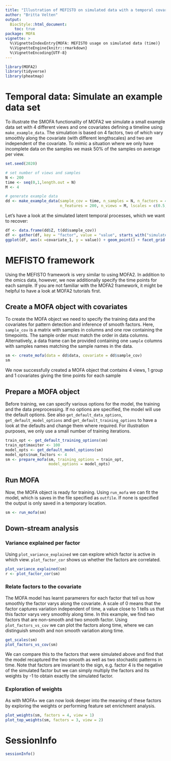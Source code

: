 ```yaml
---
title: "Illustration of MEFISTO on simulated data with a temporal covariate"
author: "Britta Velten"
output:
  BiocStyle::html_document:
    toc: true
package: MOFA
vignette: >
  %\VignetteIndexEntry{MOFA: MEFISTO usage on simulated data (time)}
  %\VignetteEngine{knitr::rmarkdown}
  %\VignetteEncoding{UTF-8}
---
```



```r
library(MOFA2)
library(tidyverse)
library(pheatmap)
```

# Temporal data: Simulate an example data set
To illustrate the SMOFA functionality of MOFA2 we simulate a small example data set with 4 different views and one covariates defining a timeline using `make_example_data`. The simulation is based on 4 factors, two of which vary smoothly along the covariate (with different lengthscales) and two are independent of the covariate. To mimic a situation where we only have incomplete data on the samples we mask 50% of the samples on average per view.

```r
set.seed(2020)

# set number of views and samples
N <- 200
time <- seq(0,1,length.out = N)
M <- 4

# generate example data
dd <- make_example_data(sample_cov = time, n_samples = N, n_factors = 4,
                        n_features = 200, n_views = M, lscales = c(0.5, 0.2, 0, 0))
```


Let's have a look at the simulated latent temporal processes, which we want to recover:
```r
df <- data.frame(dd$Z, t(dd$sample_cov))
df <- gather(df, key = "factor", value = "value", starts_with("simulated_factor"))
ggplot(df, aes(x =covariate_1, y = value)) + geom_point() + facet_grid(~factor)
```

# MEFISTO framework
Using the MEFISTO framework is very similar to using MOFA2. In addition to the omics data, however, we now additionally specify the time points for each sample. If you are not familiar with the MOFA2 framework, it might be helpful to have a look at MOFA2 tutorials first.

## Create a MOFA object with covariates
To create the MOFA object we need to specify the training data and the covariates for pattern detection and inference of smooth factors. Here, `sample_cov` is a matrix with samples in columns and one row containing the timepoints. The sample order must match the order in data columns. Alternatively, a data frame can be provided containing one `sample` columns with samples names matching the sample names in the data.

```r
sm <- create_mofa(data = dd$data, covariate = dd$sample_cov)
sm
```

We now successfully created a MOFA object that contains 4 views, 1 group and 1 covariates giving the time points for each sample

## Prepare a MOFA object
Before training, we can specify various options for the model, the training and the data preprocessing. If no options are specified, the model will use the default options. See also `get_default_data_options`, `get_default_model_options` and `get_default_training_options` to have a look at the defaults and change them where required. For illustration purposes, we only use a small number of training iterations.
```r
train_opt <- get_default_training_options(sm)
train_opt$maxiter <- 100
model_opts <- get_default_model_options(sm)
model_opts$num_factors <- 4
sm <- prepare_mofa(sm, training_options = train_opt,
                   model_options = model_opts)
```

## Run MOFA
Now, the MOFA object is ready for training. Using `run_mofa` we can fit the model, which is saves in the file specified as `outfile`. If none is specified the output is only saved in a temporary location.
```r
sm <- run_mofa(sm)
```

## Down-stream analysis
### Variance explained per factor
Using `plot_variance_explained` we can explore which factor is active in which view. `plot_factor_cor` shows us whether the factors are correlated.
```r
plot_variance_explained(sm)
r <- plot_factor_cor(sm)
```


### Relate factors to the covariate
The MOFA model has learnt paramerers for each factor that tell us how smoothly the factor varys along the covariate. A scale of 0 means that the factor captures variation independent of time, a value close to 1 tells us that this factor varys very smoothly along time. In this example, we find two factors that are non-smooth and two smooth factor. Using `plot_factors_vs_cov` we can plot the factors along time, where we can distinguish smooth and non smooth variation along time.
```r
get_scales(sm)
plot_factors_vs_cov(sm)
```

We can compare this to the factors that were simulated above and find that the model recaptured the two smooth as well as two stochastic patterns in time. Note that factors are invariant to the sign, e.g. factor 4 is the negative of the simulated factor but we can simply multiply the factors and its weights by -1 to obtain exactly the simulated factor.


### Exploration of weights
As with MOFA+ we can now look deeper into the meaning of these factors by exploring the weights or performing feature set enrichment analysis.
```r
plot_weights(sm, factors = 4, view = 1)
plot_top_weights(sm, factors = 3, view = 2)
```


# SessionInfo
```r
sessionInfo()
```



